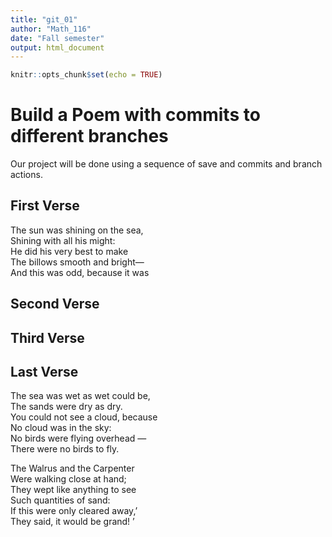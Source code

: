 ---
title: "git_01"
author: "Math_116"
date: "Fall semester"
output: html_document
---

```{r setup, include=FALSE}
knitr::opts_chunk$set(echo = TRUE)
```
# Build a Poem with commits to different branches
Our project will be done using a sequence of save and commits and branch actions.
<!-- Do not modify or change any text in "!--" bracketed areas such as this --- these are instructions to
you, if you change any of this the git program will notice it and compromise your git merging strategy !-->

## First Verse 
<!--Put the first five lines of a poem by Lewis Carrol in this section!-->

The sun was shining on the sea,   
Shining with all his might:  
He did his very best to make   
The billows smooth and bright—  
And this was odd, because it was    
  

## Second Verse
<!--Put the first five lines of a poem by Robert Frost here!-->

## Third Verse
<!--Put the first two verses of The Walrus and the Carpenter here!-->

## Last Verse
<!--Put a short poem of your choice 8-20 lines,here!-->
 
The sea was wet as wet could be,  
The sands were dry as dry.  
You could not see a cloud, because  
No cloud was in the sky:  
No birds were flying overhead —  
There were no birds to fly.  

The Walrus and the Carpenter  
Were walking close at hand;  
They wept like anything to see  
Such quantities of sand:  
If this were only cleared away,'  
 They said, it would be grand!  '  
   